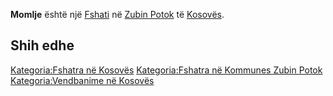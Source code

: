 {{Fshat në Kosovës
 | Emri                = Momlje
 | EmriAlt                = Momlje
 | Emri (Rasa dhanore) = 
 | Figura              = 
 | Shteti              = Kosovës
 | Komuna              = Zubin Potok
 | Kodi postar         = 
 | Sipërfaqja          = 

 | Popullsia           = 

 | Regj. i popullsisë  = 
 | Dend. e popullsisë  = 
 | Faqja zyrtare       = 
 <!--- Koordinatat ----> 
 | Gjerësia            = 42.95861
 | Gjatësia            = 20.65778
 | Lartësia            = 
}}
'''Momlje''' është një [[Fshati]] në [[Zubin Potok]] të [[Kosovës]].

<!-- == Gjeografia == -->
<!-- == Historia == -->
<!-- == Demografia == -->
== Shih edhe ==
{{Komuna Zubin Potok}}
{{Kosovo-Administrata-Cung}}

[[Kategoria:Fshatra në Kosovës]]
[[Kategoria:Fshatra në Kommunes Zubin Potok]]
[[Kategoria:Vendbanime në Kosovës]]